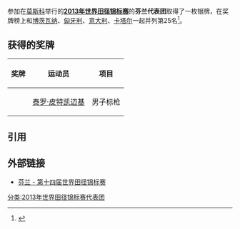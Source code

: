 参加在{{RUS}}[[莫斯科|莫斯科]]举行的'''[[2013年世界田径锦标赛|2013年世界田径锦标赛]]'''的'''芬兰代表团'''取得了一枚银牌，在奖牌榜上和[[2013年世界田径锦标赛博茨瓦纳代表团|博茨瓦纳]]、[[2013年世界田径锦标赛匈牙利代表团|匈牙利]]、[[2013年世界田径锦标赛意大利代表团|意大利]]、[[2013年世界田径锦标赛卡塔尔代表团|卡塔尔]]一起并列第25名<ref>{{cite web |url=http://www.iaaf.org/competitions/iaaf-world-championships/14th-iaaf-world-championships-4873/medaltable |title=2013年世界田径锦标赛奖牌榜 |publisher=国际田联 |accessdate=2013-08-18 |archive-date=2018-01-08 |archive-url=https://web.archive.org/web/20180108063912/https://www.iaaf.org/competitions/iaaf-world-championships/14th-iaaf-world-championships-4873/medaltable |dead-url=no }}{{en}}</ref>。

== 获得的奖牌 ==
{| class="wikitable" style="font-size:90%" width=60%
|-
! 奖牌
! 运动员
! 项目
|-
| {{silver medal}} || [[泰罗·皮特凯迈基|泰罗·皮特凯迈基]] || 男子标枪
|}

== 引用 ==
{{reflist}}

== 外部链接 ==
*[http://www.iaaf.org/competitions/iaaf-world-championships/14th-iaaf-world-championships-4873/country/finland 芬兰 - 第十四届世界田径锦标赛]{{Wayback|url=http://www.iaaf.org/competitions/iaaf-world-championships/14th-iaaf-world-championships-4873/country/finland |date=20190214092710 }}{{en}}

[[分类:2013年世界田径锦标赛代表团|分类:2013年世界田径锦标赛代表团]]